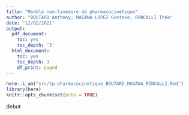 ```yaml
---
title: "Modèle non-linéaire de pharmacocinétique"
author: "BOUTARD Anthony, MAGANA LOPEZ Gustavo, RONCALLI Théo"
date: "12/02/2021"
output:
  pdf_document:
    toc: yes
    toc_depth: '3'
  html_document:
    toc: yes
    toc_depth: 3
    df_print: paged
---
```


```r
here::i_am("src/tp-pharmacocinetique_BOUTARD_MAGANA_RONCALLI.Rmd")
library(here)
knitr::opts_chunk$set(echo = TRUE)
```

debut
